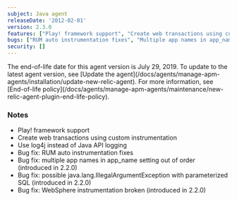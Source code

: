 ```yaml
---
subject: Java agent
releaseDate: '2012-02-01'
version: 2.3.0
features: ["Play! framework support", "Create web transactions using custom instrumentation", "Use log4j instead of Java API logging"]
bugs: ["RUM auto instrumentation fixes", "Multiple app names in app_name setting out of order", "Possible java.lang.IllegalArgumentException with parameterized SQL", "WebSphere instrumentation broken"]
security: []
---
```


<Callout variant="important">
  The end-of-life date for this agent version is July 29, 2019. To update to the latest agent version, see [Update the agent](/docs/agents/manage-apm-agents/installation/update-new-relic-agent). For more information, see [End-of-life policy](/docs/agents/manage-apm-agents/maintenance/new-relic-agent-plugin-end-life-policy).
</Callout>

### Notes

* Play! framework support
* Create web transactions using custom instrumentation
* Use log4j instead of Java API logging
* Bug fix: RUM auto instrumentation fixes
* Bug fix: multiple app names in app_name setting out of order (introduced in 2.2.0)
* Bug fix: possible java.lang.IllegalArgumentException with parameterized SQL (introduced in 2.2.0)
* Bug fix: WebSphere instrumentation broken (introduced in 2.2.0)
